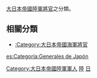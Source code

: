 [[大日本帝國陸軍|大日本帝國陸軍]][[將官|將官]]之分類。

==相關分類==
* [[:Category:大日本帝國海軍將官|:Category:大日本帝國海軍將官]]

[[Category:大日本帝國陸軍軍人|Category:大日本帝國陸軍軍人]]
[[Category:大日本帝國將領|陸]]
[[Category:陸軍將領|日]]

[[es:Categoría:Generales_de_Japón|es:Categoría:Generales de Japón]]